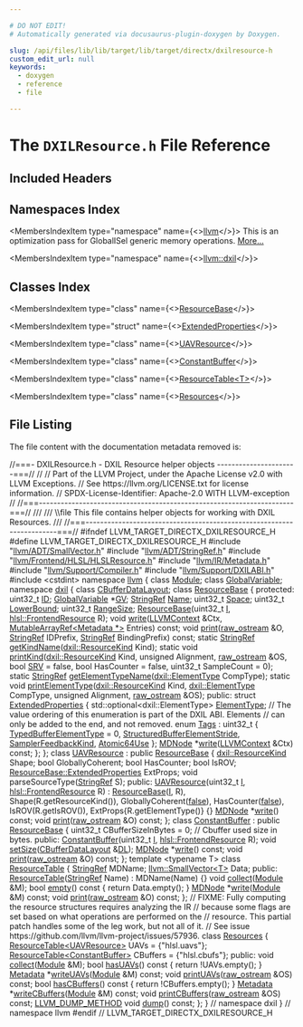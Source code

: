 ```yaml
---

# DO NOT EDIT!
# Automatically generated via docusaurus-plugin-doxygen by Doxygen.

slug: /api/files/lib/lib/target/lib/target/directx/dxilresource-h
custom_edit_url: null
keywords:
  - doxygen
  - reference
  - file

---
```





# The `DXILResource.h` File Reference

<DoxygenPage pluginConfig={pluginConfig}>



## Included Headers

<IncludesList>
<IncludesListItem
  filePath="llvm/ADT/SmallVector.h"
  permalink="/docs/api/files/include/include/llvm/include/llvm/adt/smallvector-h"
  isLocal="true" />
<IncludesListItem
  filePath="llvm/ADT/StringRef.h"
  permalink="/docs/api/files/include/include/llvm/include/llvm/adt/stringref-h"
  isLocal="true" />
<IncludesListItem
  filePath="llvm/Frontend/HLSL/HLSLResource.h"
  permalink="/docs/api/files/include/include/llvm/include/llvm/frontend/include/llvm/frontend/hlsl/hlslresource-h"
  isLocal="true" />
<IncludesListItem
  filePath="llvm/IR/Metadata.h"
  permalink="/docs/api/files/include/include/llvm/include/llvm/ir/metadata-h"
  isLocal="true" />
<IncludesListItem
  filePath="llvm/Support/Compiler.h"
  permalink="/docs/api/files/include/include/llvm/include/llvm/support/compiler-h"
  isLocal="true" />
<IncludesListItem
  filePath="llvm/Support/DXILABI.h"
  permalink="/docs/api/files/include/include/llvm/include/llvm/support/dxilabi-h"
  isLocal="true" />
<IncludesListItem
  filePath="cstdint"
  permalink=""
  isLocal="false" />
</IncludesList>

## Namespaces Index

<MembersIndex>

<MembersIndexItem
  type="namespace"
  name={<><a href="/docs/api/namespaces/llvm">llvm</a></>}>
This is an optimization pass for GlobalISel generic memory operations. <a href="/docs/api/namespaces/llvm/#details">More...</a>
</MembersIndexItem>

<MembersIndexItem
  type="namespace"
  name={<><a href="/docs/api/namespaces/llvm/dxil">llvm::dxil</a></>}>
</MembersIndexItem>

</MembersIndex>

## Classes Index

<MembersIndex>

<MembersIndexItem
  type="class"
  name={<><a href="/docs/api/classes/llvm/dxil/resourcebase">ResourceBase</a></>}>
</MembersIndexItem>

<MembersIndexItem
  type="struct"
  name={<><a href="/docs/api/structs/llvm/dxil/resourcebase/extendedproperties">ExtendedProperties</a></>}>
</MembersIndexItem>

<MembersIndexItem
  type="class"
  name={<><a href="/docs/api/classes/llvm/dxil/uavresource">UAVResource</a></>}>
</MembersIndexItem>

<MembersIndexItem
  type="class"
  name={<><a href="/docs/api/classes/llvm/dxil/constantbuffer">ConstantBuffer</a></>}>
</MembersIndexItem>

<MembersIndexItem
  type="class"
  name={<><a href="/docs/api/classes/llvm/dxil/resourcetable">ResourceTable&lt;T&gt;</a></>}>
</MembersIndexItem>

<MembersIndexItem
  type="class"
  name={<><a href="/docs/api/classes/llvm/dxil/resources">Resources</a></>}>
</MembersIndexItem>

</MembersIndex>


## File Listing

The file content with the documentation metadata removed is:

<ProgramListing>

<Link id="l00001" /><CodeLine lineNumber="1"><span class="doxyHighlightComment">//===- DXILResource.h - DXIL Resource helper objects ----------------------===//</span></CodeLine>
<Link id="l00002" /><CodeLine lineNumber="2"><span class="doxyHighlightComment">//</span></CodeLine>
<Link id="l00003" /><CodeLine lineNumber="3"><span class="doxyHighlightComment">// Part of the LLVM Project, under the Apache License v2.0 with LLVM Exceptions.</span></CodeLine>
<Link id="l00004" /><CodeLine lineNumber="4"><span class="doxyHighlightComment">// See https://llvm.org/LICENSE.txt for license information.</span></CodeLine>
<Link id="l00005" /><CodeLine lineNumber="5"><span class="doxyHighlightComment">// SPDX-License-Identifier: Apache-2.0 WITH LLVM-exception</span></CodeLine>
<Link id="l00006" /><CodeLine lineNumber="6"><span class="doxyHighlightComment">//</span></CodeLine>
<Link id="l00007" /><CodeLine lineNumber="7"><span class="doxyHighlightComment">//===----------------------------------------------------------------------===//</span></CodeLine>
<Link id="l00008" /><CodeLine lineNumber="8"><span class="doxyHighlightComment">///</span></CodeLine>
<Link id="l00009" /><CodeLine lineNumber="9"><span class="doxyHighlightComment">/// \\file This file contains helper objects for working with DXIL Resources.</span></CodeLine>
<Link id="l00010" /><CodeLine lineNumber="10"><span class="doxyHighlightComment">///</span></CodeLine>
<Link id="l00011" /><CodeLine lineNumber="11"><span class="doxyHighlightComment">//===----------------------------------------------------------------------===//</span></CodeLine>
<Link id="l00012" /><CodeLine lineNumber="12"></CodeLine>
<Link id="l00013" /><CodeLine lineNumber="13"><span class="doxyHighlightPreprocessor">#ifndef LLVM&#95;TARGET&#95;DIRECTX&#95;DXILRESOURCE&#95;H</span></CodeLine>
<Link id="l00014" /><CodeLine lineNumber="14"><span class="doxyHighlightPreprocessor">#define LLVM&#95;TARGET&#95;DIRECTX&#95;DXILRESOURCE&#95;H</span></CodeLine>
<Link id="l00015" /><CodeLine lineNumber="15"></CodeLine>
<Link id="l00016" /><CodeLine lineNumber="16"><span class="doxyHighlightPreprocessor">#include &quot;<a href="/docs/api/files/include/include/llvm/include/llvm/adt/smallvector-h">llvm/ADT/SmallVector.h</a>&quot;</span></CodeLine>
<Link id="l00017" /><CodeLine lineNumber="17"><span class="doxyHighlightPreprocessor">#include &quot;<a href="/docs/api/files/include/include/llvm/include/llvm/adt/stringref-h">llvm/ADT/StringRef.h</a>&quot;</span></CodeLine>
<Link id="l00018" /><CodeLine lineNumber="18"><span class="doxyHighlightPreprocessor">#include &quot;<a href="/docs/api/files/include/include/llvm/include/llvm/frontend/include/llvm/frontend/hlsl/hlslresource-h">llvm/Frontend/HLSL/HLSLResource.h</a>&quot;</span></CodeLine>
<Link id="l00019" /><CodeLine lineNumber="19"><span class="doxyHighlightPreprocessor">#include &quot;<a href="/docs/api/files/include/include/llvm/include/llvm/ir/metadata-h">llvm/IR/Metadata.h</a>&quot;</span></CodeLine>
<Link id="l00020" /><CodeLine lineNumber="20"><span class="doxyHighlightPreprocessor">#include &quot;<a href="/docs/api/files/include/include/llvm/include/llvm/support/compiler-h">llvm/Support/Compiler.h</a>&quot;</span></CodeLine>
<Link id="l00021" /><CodeLine lineNumber="21"><span class="doxyHighlightPreprocessor">#include &quot;<a href="/docs/api/files/include/include/llvm/include/llvm/support/dxilabi-h">llvm/Support/DXILABI.h</a>&quot;</span></CodeLine>
<Link id="l00022" /><CodeLine lineNumber="22"><span class="doxyHighlightPreprocessor">#include &lt;cstdint&gt;</span></CodeLine>
<Link id="l00023" /><CodeLine lineNumber="23"></CodeLine>
<Link id="l00024" /><CodeLine lineNumber="24"><span class="doxyHighlightKeyword">namespace </span><span class="doxyHighlight"><a href="/docs/api/namespaces/llvm">llvm</a> &#123;</span></CodeLine>
<Link id="l00025" /><CodeLine lineNumber="25"><span class="doxyHighlightKeyword">class </span><span class="doxyHighlight"><a href="/docs/api/classes/llvm/module">Module</a>;</span></CodeLine>
<Link id="l00026" /><CodeLine lineNumber="26"><span class="doxyHighlightKeyword">class </span><span class="doxyHighlight"><a href="/docs/api/classes/llvm/globalvariable">GlobalVariable</a>;</span></CodeLine>
<Link id="l00027" /><CodeLine lineNumber="27"></CodeLine>
<Link id="l00028" /><CodeLine lineNumber="28"><span class="doxyHighlightKeyword">namespace </span><span class="doxyHighlight"><a href="/docs/api/namespaces/llvm/dxil">dxil</a> &#123;</span></CodeLine>
<Link id="l00029" /><CodeLine lineNumber="29"><span class="doxyHighlightKeyword">class </span><span class="doxyHighlight"><a href="/docs/api/classes/llvm/dxil/cbufferdatalayout">CBufferDataLayout</a>;</span></CodeLine>
<Link id="l00030" /><CodeLine lineNumber="30"></CodeLine>
<Link id="l00031" /><CodeLine lineNumber="31" lineLink="/docs/api/classes/llvm/dxil/resourcebase"><span class="doxyHighlightKeyword">class </span><span class="doxyHighlight"><a href="/docs/api/classes/llvm/dxil/resourcebase/#a2874d434a66abce2c42f7e4b7a11385a">ResourceBase</a> &#123;</span></CodeLine>
<Link id="l00032" /><CodeLine lineNumber="32"><span class="doxyHighlightKeyword">protected</span><span class="doxyHighlight">:</span></CodeLine>
<Link id="l00033" /><CodeLine lineNumber="33" lineLink="/docs/api/classes/llvm/dxil/resourcebase/#a07e0d839adb4de710f40e0054743259e"><span class="doxyHighlight">  uint32&#95;t <a href="/docs/api/classes/llvm/dxil/resourcebase/#a07e0d839adb4de710f40e0054743259e">ID</a>;</span></CodeLine>
<Link id="l00034" /><CodeLine lineNumber="34" lineLink="/docs/api/classes/llvm/dxil/resourcebase/#a3ea9d188b8371ec24f799f69b23d271d"><span class="doxyHighlight">  <a href="/docs/api/classes/llvm/globalvariable">GlobalVariable</a> &#42;<a href="/docs/api/classes/llvm/dxil/resourcebase/#a3ea9d188b8371ec24f799f69b23d271d">GV</a>;</span></CodeLine>
<Link id="l00035" /><CodeLine lineNumber="35" lineLink="/docs/api/classes/llvm/dxil/resourcebase/#a91186dfab4404265941441cd399c122d"><span class="doxyHighlight">  <a href="/docs/api/classes/llvm/stringref">StringRef</a> <a href="/docs/api/classes/llvm/dxil/resourcebase/#a91186dfab4404265941441cd399c122d">Name</a>;</span></CodeLine>
<Link id="l00036" /><CodeLine lineNumber="36" lineLink="/docs/api/classes/llvm/dxil/resourcebase/#a5ad33d5fb64a75b89019a287f221fc28"><span class="doxyHighlight">  uint32&#95;t <a href="/docs/api/classes/llvm/dxil/resourcebase/#a5ad33d5fb64a75b89019a287f221fc28">Space</a>;</span></CodeLine>
<Link id="l00037" /><CodeLine lineNumber="37" lineLink="/docs/api/classes/llvm/dxil/resourcebase/#a621c858e3c9436cc2263a89ac99798d9"><span class="doxyHighlight">  uint32&#95;t <a href="/docs/api/classes/llvm/dxil/resourcebase/#a621c858e3c9436cc2263a89ac99798d9">LowerBound</a>;</span></CodeLine>
<Link id="l00038" /><CodeLine lineNumber="38" lineLink="/docs/api/classes/llvm/dxil/resourcebase/#a8f9bb2d6d2a36015ec49fd56ed8197f8"><span class="doxyHighlight">  uint32&#95;t <a href="/docs/api/classes/llvm/dxil/resourcebase/#a8f9bb2d6d2a36015ec49fd56ed8197f8">RangeSize</a>;</span></CodeLine>
<Link id="l00039" /><CodeLine lineNumber="39"><span class="doxyHighlight">  <a href="/docs/api/classes/llvm/dxil/resourcebase/#a2874d434a66abce2c42f7e4b7a11385a">ResourceBase</a>(uint32&#95;t <a href="/docs/api/files/lib/lib/support/md5-cpp/#ac0eafdc9ee161b71e7af98af736952fd">I</a>, <a href="/docs/api/classes/llvm/hlsl/frontendresource">hlsl::FrontendResource</a> R);</span></CodeLine>
<Link id="l00040" /><CodeLine lineNumber="40"></CodeLine>
<Link id="l00041" /><CodeLine lineNumber="41"><span class="doxyHighlight">  </span><span class="doxyHighlightKeywordType">void</span><span class="doxyHighlight"> <a href="/docs/api/classes/llvm/dxil/resourcebase/#aed1823c584ef7b7a15606d92eb4e2907">write</a>(<a href="/docs/api/classes/llvm/llvmcontext">LLVMContext</a> &amp;Ctx, <a href="/docs/api/classes/llvm/mutablearrayref">MutableArrayRef&lt;Metadata &#42;&gt;</a> Entries) </span><span class="doxyHighlightKeyword">const</span><span class="doxyHighlight">;</span></CodeLine>
<Link id="l00042" /><CodeLine lineNumber="42"></CodeLine>
<Link id="l00043" /><CodeLine lineNumber="43"><span class="doxyHighlight">  </span><span class="doxyHighlightKeywordType">void</span><span class="doxyHighlight"> <a href="/docs/api/classes/llvm/dxil/resourcebase/#a267ec91f5e1629ab79e6072f219ede70">print</a>(<a href="/docs/api/classes/llvm/raw-ostream">raw&#95;ostream</a> &amp;O, <a href="/docs/api/classes/llvm/stringref">StringRef</a> IDPrefix, <a href="/docs/api/classes/llvm/stringref">StringRef</a> BindingPrefix) </span><span class="doxyHighlightKeyword">const</span><span class="doxyHighlight">;</span></CodeLine>
<Link id="l00044" /><CodeLine lineNumber="44"><span class="doxyHighlight">  </span><span class="doxyHighlightKeyword">static</span><span class="doxyHighlight"> <a href="/docs/api/classes/llvm/stringref">StringRef</a> <a href="/docs/api/classes/llvm/dxil/resourcebase/#ae274da6189f1bc6b2ff2c2d67b64a7d1">getKindName</a>(<a href="/docs/api/namespaces/llvm/dxil/#a0e8254c15e0d398ad66b4d52568a5c31">dxil::ResourceKind</a> Kind);</span></CodeLine>
<Link id="l00045" /><CodeLine lineNumber="45"><span class="doxyHighlight">  </span><span class="doxyHighlightKeyword">static</span><span class="doxyHighlight"> </span><span class="doxyHighlightKeywordType">void</span><span class="doxyHighlight"> <a href="/docs/api/classes/llvm/dxil/resourcebase/#a85a9f3992a986b8eeb53734efe446bd0">printKind</a>(<a href="/docs/api/namespaces/llvm/dxil/#a0e8254c15e0d398ad66b4d52568a5c31">dxil::ResourceKind</a> Kind, </span><span class="doxyHighlightKeywordType">unsigned</span><span class="doxyHighlight"> Alignment,</span></CodeLine>
<Link id="l00046" /><CodeLine lineNumber="46"><span class="doxyHighlight">                        <a href="/docs/api/classes/llvm/raw-ostream">raw&#95;ostream</a> &amp;OS, </span><span class="doxyHighlightKeywordType">bool</span><span class="doxyHighlight"> <a href="/docs/api/namespaces/llvm/dxil/#a132a161d0df9261a144e907a02141687ab71ecf0b186ac1b938e15483f792b7db">SRV</a> = </span><span class="doxyHighlightKeyword">false</span><span class="doxyHighlight">,</span></CodeLine>
<Link id="l00047" /><CodeLine lineNumber="47"><span class="doxyHighlight">                        </span><span class="doxyHighlightKeywordType">bool</span><span class="doxyHighlight"> HasCounter = </span><span class="doxyHighlightKeyword">false</span><span class="doxyHighlight">, uint32&#95;t SampleCount = 0);</span></CodeLine>
<Link id="l00048" /><CodeLine lineNumber="48"></CodeLine>
<Link id="l00049" /><CodeLine lineNumber="49"><span class="doxyHighlight">  </span><span class="doxyHighlightKeyword">static</span><span class="doxyHighlight"> <a href="/docs/api/classes/llvm/stringref">StringRef</a> <a href="/docs/api/classes/llvm/dxil/resourcebase/#a065af75e944be913f76b8552b144bdde">getElementTypeName</a>(<a href="/docs/api/namespaces/llvm/dxil/#a7cddbe82c3630d7f1084d7da360436d0">dxil::ElementType</a> CompType);</span></CodeLine>
<Link id="l00050" /><CodeLine lineNumber="50"><span class="doxyHighlight">  </span><span class="doxyHighlightKeyword">static</span><span class="doxyHighlight"> </span><span class="doxyHighlightKeywordType">void</span><span class="doxyHighlight"> <a href="/docs/api/classes/llvm/dxil/resourcebase/#a69a9b348ed3b108a4203796b3b969daa">printElementType</a>(<a href="/docs/api/namespaces/llvm/dxil/#a0e8254c15e0d398ad66b4d52568a5c31">dxil::ResourceKind</a> Kind,</span></CodeLine>
<Link id="l00051" /><CodeLine lineNumber="51"><span class="doxyHighlight">                               <a href="/docs/api/namespaces/llvm/dxil/#a7cddbe82c3630d7f1084d7da360436d0">dxil::ElementType</a> CompType, </span><span class="doxyHighlightKeywordType">unsigned</span><span class="doxyHighlight"> Alignment,</span></CodeLine>
<Link id="l00052" /><CodeLine lineNumber="52"><span class="doxyHighlight">                               <a href="/docs/api/classes/llvm/raw-ostream">raw&#95;ostream</a> &amp;OS);</span></CodeLine>
<Link id="l00053" /><CodeLine lineNumber="53"></CodeLine>
<Link id="l00054" /><CodeLine lineNumber="54"><span class="doxyHighlightKeyword">public</span><span class="doxyHighlight">:</span></CodeLine>
<Link id="l00055" /><CodeLine lineNumber="55" lineLink="/docs/api/structs/llvm/dxil/resourcebase/extendedproperties"><span class="doxyHighlight">  </span><span class="doxyHighlightKeyword">struct </span><span class="doxyHighlight"><a href="/docs/api/structs/llvm/dxil/resourcebase/extendedproperties">ExtendedProperties</a> &#123;</span></CodeLine>
<Link id="l00056" /><CodeLine lineNumber="56" lineLink="/docs/api/structs/llvm/dxil/resourcebase/extendedproperties/#ab9da5fa220903ce721cffa92a8f0e222"><span class="doxyHighlight">    std::optional&lt;dxil::ElementType&gt; <a href="/docs/api/structs/llvm/dxil/resourcebase/extendedproperties/#ab9da5fa220903ce721cffa92a8f0e222">ElementType</a>;</span></CodeLine>
<Link id="l00057" /><CodeLine lineNumber="57"></CodeLine>
<Link id="l00058" /><CodeLine lineNumber="58"><span class="doxyHighlight">    </span><span class="doxyHighlightComment">// The value ordering of this enumeration is part of the DXIL ABI. Elements</span></CodeLine>
<Link id="l00059" /><CodeLine lineNumber="59"><span class="doxyHighlight">    </span><span class="doxyHighlightComment">// can only be added to the end, and not removed.</span></CodeLine>
<Link id="l00060" /><CodeLine lineNumber="60" lineLink="/docs/api/structs/llvm/dxil/resourcebase/extendedproperties/#a2cd067719263554d627d906cf605ddf6"><span class="doxyHighlight">    </span><span class="doxyHighlightKeyword">enum</span><span class="doxyHighlight"> <a href="/docs/api/structs/llvm/dxil/resourcebase/extendedproperties/#a2cd067719263554d627d906cf605ddf6">Tags</a> : uint32&#95;t &#123;</span></CodeLine>
<Link id="l00061" /><CodeLine lineNumber="61" lineLink="/docs/api/structs/llvm/dxil/resourcebase/extendedproperties/#a2cd067719263554d627d906cf605ddf6a417f5ae918aa7564095638be5540b6a7"><span class="doxyHighlight">      <a href="/docs/api/structs/llvm/dxil/resourcebase/extendedproperties/#a2cd067719263554d627d906cf605ddf6a417f5ae918aa7564095638be5540b6a7">TypedBufferElementType</a> = 0,</span></CodeLine>
<Link id="l00062" /><CodeLine lineNumber="62" lineLink="/docs/api/structs/llvm/dxil/resourcebase/extendedproperties/#a2cd067719263554d627d906cf605ddf6ad52e4af4c5dd0dc8442c9f1c12ec4d8b"><span class="doxyHighlight">      <a href="/docs/api/structs/llvm/dxil/resourcebase/extendedproperties/#a2cd067719263554d627d906cf605ddf6ad52e4af4c5dd0dc8442c9f1c12ec4d8b">StructuredBufferElementStride</a>,</span></CodeLine>
<Link id="l00063" /><CodeLine lineNumber="63" lineLink="/docs/api/structs/llvm/dxil/resourcebase/extendedproperties/#a2cd067719263554d627d906cf605ddf6a332f37bfe8c99db318c10086c4b278aa"><span class="doxyHighlight">      <a href="/docs/api/structs/llvm/dxil/resourcebase/extendedproperties/#a2cd067719263554d627d906cf605ddf6a332f37bfe8c99db318c10086c4b278aa">SamplerFeedbackKind</a>,</span></CodeLine>
<Link id="l00064" /><CodeLine lineNumber="64" lineLink="/docs/api/structs/llvm/dxil/resourcebase/extendedproperties/#a2cd067719263554d627d906cf605ddf6a6279c1e484d0b045e412d1c8656ab1b6"><span class="doxyHighlight">      <a href="/docs/api/structs/llvm/dxil/resourcebase/extendedproperties/#a2cd067719263554d627d906cf605ddf6a6279c1e484d0b045e412d1c8656ab1b6">Atomic64Use</a></span></CodeLine>
<Link id="l00065" /><CodeLine lineNumber="65"><span class="doxyHighlight">    &#125;;</span></CodeLine>
<Link id="l00066" /><CodeLine lineNumber="66"></CodeLine>
<Link id="l00067" /><CodeLine lineNumber="67"><span class="doxyHighlight">    <a href="/docs/api/classes/llvm/mdnode">MDNode</a> &#42;<a href="/docs/api/structs/llvm/dxil/resourcebase/extendedproperties/#a59fdcbcb099ce1f5d729fcefa7bb8206">write</a>(<a href="/docs/api/classes/llvm/llvmcontext">LLVMContext</a> &amp;Ctx) </span><span class="doxyHighlightKeyword">const</span><span class="doxyHighlight">;</span></CodeLine>
<Link id="l00068" /><CodeLine lineNumber="68"><span class="doxyHighlight">  &#125;;</span></CodeLine>
<Link id="l00069" /><CodeLine lineNumber="69"><span class="doxyHighlight">&#125;;</span></CodeLine>
<Link id="l00070" /><CodeLine lineNumber="70"></CodeLine>
<Link id="l00071" /><CodeLine lineNumber="71" lineLink="/docs/api/classes/llvm/dxil/uavresource"><span class="doxyHighlightKeyword">class </span><span class="doxyHighlight"><a href="/docs/api/classes/llvm/dxil/uavresource/#aa32cb01d11c274c0a8d5cf24ca71957a">UAVResource</a> : </span><span class="doxyHighlightKeyword">public</span><span class="doxyHighlight"> <a href="/docs/api/classes/llvm/dxil/resourcebase/#a2874d434a66abce2c42f7e4b7a11385a">ResourceBase</a> &#123;</span></CodeLine>
<Link id="l00072" /><CodeLine lineNumber="72"><span class="doxyHighlight">  <a href="/docs/api/namespaces/llvm/dxil/#a0e8254c15e0d398ad66b4d52568a5c31">dxil::ResourceKind</a> Shape;</span></CodeLine>
<Link id="l00073" /><CodeLine lineNumber="73"><span class="doxyHighlight">  </span><span class="doxyHighlightKeywordType">bool</span><span class="doxyHighlight"> GloballyCoherent;</span></CodeLine>
<Link id="l00074" /><CodeLine lineNumber="74"><span class="doxyHighlight">  </span><span class="doxyHighlightKeywordType">bool</span><span class="doxyHighlight"> HasCounter;</span></CodeLine>
<Link id="l00075" /><CodeLine lineNumber="75"><span class="doxyHighlight">  </span><span class="doxyHighlightKeywordType">bool</span><span class="doxyHighlight"> IsROV;</span></CodeLine>
<Link id="l00076" /><CodeLine lineNumber="76"><span class="doxyHighlight">  <a href="/docs/api/structs/llvm/dxil/resourcebase/extendedproperties">ResourceBase::ExtendedProperties</a> ExtProps;</span></CodeLine>
<Link id="l00077" /><CodeLine lineNumber="77"></CodeLine>
<Link id="l00078" /><CodeLine lineNumber="78"><span class="doxyHighlight">  </span><span class="doxyHighlightKeywordType">void</span><span class="doxyHighlight"> parseSourceType(<a href="/docs/api/classes/llvm/stringref">StringRef</a> S);</span></CodeLine>
<Link id="l00079" /><CodeLine lineNumber="79"></CodeLine>
<Link id="l00080" /><CodeLine lineNumber="80"><span class="doxyHighlightKeyword">public</span><span class="doxyHighlight">:</span></CodeLine>
<Link id="l00081" /><CodeLine lineNumber="81" lineLink="/docs/api/classes/llvm/dxil/uavresource/#aa32cb01d11c274c0a8d5cf24ca71957a"><span class="doxyHighlight">  <a href="/docs/api/classes/llvm/dxil/uavresource/#aa32cb01d11c274c0a8d5cf24ca71957a">UAVResource</a>(uint32&#95;t <a href="/docs/api/files/lib/lib/support/md5-cpp/#ac0eafdc9ee161b71e7af98af736952fd">I</a>, <a href="/docs/api/classes/llvm/hlsl/frontendresource">hlsl::FrontendResource</a> R)</span></CodeLine>
<Link id="l00082" /><CodeLine lineNumber="82"><span class="doxyHighlight">      : <a href="/docs/api/classes/llvm/dxil/resourcebase/#a2874d434a66abce2c42f7e4b7a11385a">ResourceBase</a>(<a href="/docs/api/files/lib/lib/support/md5-cpp/#ac0eafdc9ee161b71e7af98af736952fd">I</a>, R), Shape(R.getResourceKind()), GloballyCoherent(<a href="/docs/api/namespaces/false">false</a>),</span></CodeLine>
<Link id="l00083" /><CodeLine lineNumber="83"><span class="doxyHighlight">        HasCounter(<a href="/docs/api/namespaces/false">false</a>), IsROV(R.getIsROV()), ExtProps&#123;R.getElementType()&#125; &#123;&#125;</span></CodeLine>
<Link id="l00084" /><CodeLine lineNumber="84"></CodeLine>
<Link id="l00085" /><CodeLine lineNumber="85"><span class="doxyHighlight">  <a href="/docs/api/classes/llvm/mdnode">MDNode</a> &#42;<a href="/docs/api/classes/llvm/dxil/uavresource/#a76bbe32350914cebb70fa8b6fe82d7eb">write</a>() </span><span class="doxyHighlightKeyword">const</span><span class="doxyHighlight">;</span></CodeLine>
<Link id="l00086" /><CodeLine lineNumber="86"><span class="doxyHighlight">  </span><span class="doxyHighlightKeywordType">void</span><span class="doxyHighlight"> <a href="/docs/api/classes/llvm/dxil/uavresource/#af9035aed5f290d442ad6506208184b2a">print</a>(<a href="/docs/api/classes/llvm/raw-ostream">raw&#95;ostream</a> &amp;O) </span><span class="doxyHighlightKeyword">const</span><span class="doxyHighlight">;</span></CodeLine>
<Link id="l00087" /><CodeLine lineNumber="87"><span class="doxyHighlight">&#125;;</span></CodeLine>
<Link id="l00088" /><CodeLine lineNumber="88"></CodeLine>
<Link id="l00089" /><CodeLine lineNumber="89" lineLink="/docs/api/classes/llvm/dxil/constantbuffer"><span class="doxyHighlightKeyword">class </span><span class="doxyHighlight"><a href="/docs/api/classes/llvm/dxil/constantbuffer/#a699c74f00854219d83192420b99dad31">ConstantBuffer</a> : </span><span class="doxyHighlightKeyword">public</span><span class="doxyHighlight"> <a href="/docs/api/classes/llvm/dxil/resourcebase/#a2874d434a66abce2c42f7e4b7a11385a">ResourceBase</a> &#123;</span></CodeLine>
<Link id="l00090" /><CodeLine lineNumber="90"><span class="doxyHighlight">  uint32&#95;t CBufferSizeInBytes = 0; </span><span class="doxyHighlightComment">// Cbuffer used size in bytes.</span></CodeLine>
<Link id="l00091" /><CodeLine lineNumber="91"><span class="doxyHighlightKeyword">public</span><span class="doxyHighlight">:</span></CodeLine>
<Link id="l00092" /><CodeLine lineNumber="92"><span class="doxyHighlight">  <a href="/docs/api/classes/llvm/dxil/constantbuffer/#a699c74f00854219d83192420b99dad31">ConstantBuffer</a>(uint32&#95;t <a href="/docs/api/files/lib/lib/support/md5-cpp/#ac0eafdc9ee161b71e7af98af736952fd">I</a>, <a href="/docs/api/classes/llvm/hlsl/frontendresource">hlsl::FrontendResource</a> R);</span></CodeLine>
<Link id="l00093" /><CodeLine lineNumber="93"><span class="doxyHighlight">  </span><span class="doxyHighlightKeywordType">void</span><span class="doxyHighlight"> <a href="/docs/api/classes/llvm/dxil/constantbuffer/#a6c344faf8b770f6f9a5d8f2928001621">setSize</a>(<a href="/docs/api/classes/llvm/dxil/cbufferdatalayout">CBufferDataLayout</a> &amp;<a href="/docs/api/files/lib/lib/target/lib/target/arm/armslshardening-cpp/#ad467c4ab9119043f9b7750ab986be61a">DL</a>);</span></CodeLine>
<Link id="l00094" /><CodeLine lineNumber="94"><span class="doxyHighlight">  <a href="/docs/api/classes/llvm/mdnode">MDNode</a> &#42;<a href="/docs/api/classes/llvm/dxil/constantbuffer/#aa3e5db2b88327eea27f1cae82e7cfadf">write</a>() </span><span class="doxyHighlightKeyword">const</span><span class="doxyHighlight">;</span></CodeLine>
<Link id="l00095" /><CodeLine lineNumber="95"><span class="doxyHighlight">  </span><span class="doxyHighlightKeywordType">void</span><span class="doxyHighlight"> <a href="/docs/api/classes/llvm/dxil/constantbuffer/#aa5aa155ac9277b1d1532e32ef6d7ca4d">print</a>(<a href="/docs/api/classes/llvm/raw-ostream">raw&#95;ostream</a> &amp;O) </span><span class="doxyHighlightKeyword">const</span><span class="doxyHighlight">;</span></CodeLine>
<Link id="l00096" /><CodeLine lineNumber="96"><span class="doxyHighlight">&#125;;</span></CodeLine>
<Link id="l00097" /><CodeLine lineNumber="97"></CodeLine>
<Link id="l00098" /><CodeLine lineNumber="98" lineLink="/docs/api/classes/llvm/dxil/resourcetable"><span class="doxyHighlightKeyword">template</span><span class="doxyHighlight"> &lt;</span><span class="doxyHighlightKeyword">typename</span><span class="doxyHighlight"> T&gt; </span><span class="doxyHighlightKeyword">class </span><span class="doxyHighlight"><a href="/docs/api/classes/llvm/dxil/resourcetable/#aa778f571c7eb7418809f31c1b37ddaea">ResourceTable</a> &#123;</span></CodeLine>
<Link id="l00099" /><CodeLine lineNumber="99"><span class="doxyHighlight">  <a href="/docs/api/classes/llvm/stringref">StringRef</a> MDName;</span></CodeLine>
<Link id="l00100" /><CodeLine lineNumber="100"></CodeLine>
<Link id="l00101" /><CodeLine lineNumber="101"><span class="doxyHighlight">  <a href="/docs/api/classes/llvm/smallvector">llvm::SmallVector&lt;T&gt;</a> Data;</span></CodeLine>
<Link id="l00102" /><CodeLine lineNumber="102"></CodeLine>
<Link id="l00103" /><CodeLine lineNumber="103"><span class="doxyHighlightKeyword">public</span><span class="doxyHighlight">:</span></CodeLine>
<Link id="l00104" /><CodeLine lineNumber="104" lineLink="/docs/api/classes/llvm/dxil/resourcetable/#aa778f571c7eb7418809f31c1b37ddaea"><span class="doxyHighlight">  <a href="/docs/api/classes/llvm/dxil/resourcetable/#aa778f571c7eb7418809f31c1b37ddaea">ResourceTable</a>(<a href="/docs/api/classes/llvm/stringref">StringRef</a> Name) : MDName(Name) &#123;&#125;</span></CodeLine>
<Link id="l00105" /><CodeLine lineNumber="105"><span class="doxyHighlight">  </span><span class="doxyHighlightKeywordType">void</span><span class="doxyHighlight"> <a href="/docs/api/classes/llvm/dxil/resourcetable/#a96ccb56cdb313fbe7f82201a8608b49b">collect</a>(<a href="/docs/api/classes/llvm/module">Module</a> &amp;M);</span></CodeLine>
<Link id="l00106" /><CodeLine lineNumber="106" lineLink="/docs/api/classes/llvm/dxil/resourcetable/#aeb375c077d8a2de26ddc78992e71e54e"><span class="doxyHighlight">  </span><span class="doxyHighlightKeywordType">bool</span><span class="doxyHighlight"> <a href="/docs/api/classes/llvm/dxil/resourcetable/#aeb375c077d8a2de26ddc78992e71e54e">empty</a>()</span><span class="doxyHighlightKeyword"> const </span><span class="doxyHighlight">&#123; </span><span class="doxyHighlightKeywordFlow">return</span><span class="doxyHighlight"> Data.empty(); &#125;</span></CodeLine>
<Link id="l00107" /><CodeLine lineNumber="107"><span class="doxyHighlight">  <a href="/docs/api/classes/llvm/mdnode">MDNode</a> &#42;<a href="/docs/api/classes/llvm/dxil/resourcetable/#a83110d3fd7be909086883fb33981f800">write</a>(<a href="/docs/api/classes/llvm/module">Module</a> &amp;M) </span><span class="doxyHighlightKeyword">const</span><span class="doxyHighlight">;</span></CodeLine>
<Link id="l00108" /><CodeLine lineNumber="108"><span class="doxyHighlight">  </span><span class="doxyHighlightKeywordType">void</span><span class="doxyHighlight"> <a href="/docs/api/classes/llvm/dxil/resourcetable/#a72ea18107e37fc8b74764f4f35b31bc4">print</a>(<a href="/docs/api/classes/llvm/raw-ostream">raw&#95;ostream</a> &amp;O) </span><span class="doxyHighlightKeyword">const</span><span class="doxyHighlight">;</span></CodeLine>
<Link id="l00109" /><CodeLine lineNumber="109"><span class="doxyHighlight">&#125;;</span></CodeLine>
<Link id="l00110" /><CodeLine lineNumber="110"></CodeLine>
<Link id="l00111" /><CodeLine lineNumber="111"><span class="doxyHighlightComment">// FIXME: Fully computing the resource structures requires analyzing the IR</span></CodeLine>
<Link id="l00112" /><CodeLine lineNumber="112"><span class="doxyHighlightComment">// because some flags are set based on what operations are performed on the</span></CodeLine>
<Link id="l00113" /><CodeLine lineNumber="113"><span class="doxyHighlightComment">// resource. This partial patch handles some of the leg work, but not all of it.</span></CodeLine>
<Link id="l00114" /><CodeLine lineNumber="114"><span class="doxyHighlightComment">// See issue https://github.com/llvm/llvm-project/issues/57936.</span></CodeLine>
<Link id="l00115" /><CodeLine lineNumber="115" lineLink="/docs/api/classes/llvm/dxil/resources"><span class="doxyHighlightKeyword">class </span><span class="doxyHighlight"><a href="/docs/api/classes/llvm/dxil/resources">Resources</a> &#123;</span></CodeLine>
<Link id="l00116" /><CodeLine lineNumber="116"><span class="doxyHighlight">  <a href="/docs/api/classes/llvm/dxil/resourcetable">ResourceTable&lt;UAVResource&gt;</a> UAVs = &#123;</span><span class="doxyHighlightStringLiteral">&quot;hlsl.uavs&quot;</span><span class="doxyHighlight">&#125;;</span></CodeLine>
<Link id="l00117" /><CodeLine lineNumber="117"><span class="doxyHighlight">  <a href="/docs/api/classes/llvm/dxil/resourcetable">ResourceTable&lt;ConstantBuffer&gt;</a> CBuffers = &#123;</span><span class="doxyHighlightStringLiteral">&quot;hlsl.cbufs&quot;</span><span class="doxyHighlight">&#125;;</span></CodeLine>
<Link id="l00118" /><CodeLine lineNumber="118"></CodeLine>
<Link id="l00119" /><CodeLine lineNumber="119"><span class="doxyHighlightKeyword">public</span><span class="doxyHighlight">:</span></CodeLine>
<Link id="l00120" /><CodeLine lineNumber="120"><span class="doxyHighlight">  </span><span class="doxyHighlightKeywordType">void</span><span class="doxyHighlight"> <a href="/docs/api/classes/llvm/dxil/resources/#ae7f9fb5f5e06551dff3698b7d07de852">collect</a>(<a href="/docs/api/classes/llvm/module">Module</a> &amp;M);</span></CodeLine>
<Link id="l00121" /><CodeLine lineNumber="121" lineLink="/docs/api/classes/llvm/dxil/resources/#a87bafd9a99b84743b04303b76e1763eb"><span class="doxyHighlight">  </span><span class="doxyHighlightKeywordType">bool</span><span class="doxyHighlight"> <a href="/docs/api/classes/llvm/dxil/resources/#a87bafd9a99b84743b04303b76e1763eb">hasUAVs</a>()</span><span class="doxyHighlightKeyword"> const </span><span class="doxyHighlight">&#123; </span><span class="doxyHighlightKeywordFlow">return</span><span class="doxyHighlight"> !UAVs.empty(); &#125;</span></CodeLine>
<Link id="l00122" /><CodeLine lineNumber="122"><span class="doxyHighlight">  <a href="/docs/api/classes/llvm/metadata">Metadata</a> &#42;<a href="/docs/api/classes/llvm/dxil/resources/#a31b258c14fec4519676f1ca9c51516ad">writeUAVs</a>(<a href="/docs/api/classes/llvm/module">Module</a> &amp;M) </span><span class="doxyHighlightKeyword">const</span><span class="doxyHighlight">;</span></CodeLine>
<Link id="l00123" /><CodeLine lineNumber="123"><span class="doxyHighlight">  </span><span class="doxyHighlightKeywordType">void</span><span class="doxyHighlight"> <a href="/docs/api/classes/llvm/dxil/resources/#adcb0a0862be18e7a3f204477d1c37262">printUAVs</a>(<a href="/docs/api/classes/llvm/raw-ostream">raw&#95;ostream</a> &amp;OS) </span><span class="doxyHighlightKeyword">const</span><span class="doxyHighlight">;</span></CodeLine>
<Link id="l00124" /><CodeLine lineNumber="124" lineLink="/docs/api/classes/llvm/dxil/resources/#af3c0f21d561d7cb2b2b9858f1b8744ae"><span class="doxyHighlight">  </span><span class="doxyHighlightKeywordType">bool</span><span class="doxyHighlight"> <a href="/docs/api/classes/llvm/dxil/resources/#af3c0f21d561d7cb2b2b9858f1b8744ae">hasCBuffers</a>()</span><span class="doxyHighlightKeyword"> const </span><span class="doxyHighlight">&#123; </span><span class="doxyHighlightKeywordFlow">return</span><span class="doxyHighlight"> !CBuffers.empty(); &#125;</span></CodeLine>
<Link id="l00125" /><CodeLine lineNumber="125"><span class="doxyHighlight">  <a href="/docs/api/classes/llvm/metadata">Metadata</a> &#42;<a href="/docs/api/classes/llvm/dxil/resources/#ad7d5b4cdb8c489feec505196bcb942db">writeCBuffers</a>(<a href="/docs/api/classes/llvm/module">Module</a> &amp;M) </span><span class="doxyHighlightKeyword">const</span><span class="doxyHighlight">;</span></CodeLine>
<Link id="l00126" /><CodeLine lineNumber="126"><span class="doxyHighlight">  </span><span class="doxyHighlightKeywordType">void</span><span class="doxyHighlight"> <a href="/docs/api/classes/llvm/dxil/resources/#aeccc967338a23aaf0392de3d0b84bdd3">printCBuffers</a>(<a href="/docs/api/classes/llvm/raw-ostream">raw&#95;ostream</a> &amp;OS) </span><span class="doxyHighlightKeyword">const</span><span class="doxyHighlight">;</span></CodeLine>
<Link id="l00127" /><CodeLine lineNumber="127"><span class="doxyHighlight">  <a href="/docs/api/files/include/include/llvm/include/llvm/support/compiler-h/#aa863693eef567397d9c292da5bf22d34">LLVM&#95;DUMP&#95;METHOD</a> </span><span class="doxyHighlightKeywordType">void</span><span class="doxyHighlight"> <a href="/docs/api/classes/llvm/dxil/resources/#a00b95a0d2a4c6eefd6d056269bd93ac1">dump</a>() </span><span class="doxyHighlightKeyword">const</span><span class="doxyHighlight">;</span></CodeLine>
<Link id="l00128" /><CodeLine lineNumber="128"><span class="doxyHighlight">&#125;;</span></CodeLine>
<Link id="l00129" /><CodeLine lineNumber="129"></CodeLine>
<Link id="l00130" /><CodeLine lineNumber="130"><span class="doxyHighlight">&#125; </span><span class="doxyHighlightComment">// namespace dxil</span></CodeLine>
<Link id="l00131" /><CodeLine lineNumber="131"><span class="doxyHighlight">&#125; </span><span class="doxyHighlightComment">// namespace llvm</span></CodeLine>
<Link id="l00132" /><CodeLine lineNumber="132"></CodeLine>
<Link id="l00133" /><CodeLine lineNumber="133"><span class="doxyHighlightPreprocessor">#endif </span><span class="doxyHighlightComment">// LLVM&#95;TARGET&#95;DIRECTX&#95;DXILRESOURCE&#95;H</span></CodeLine>

</ProgramListing>


</DoxygenPage>
